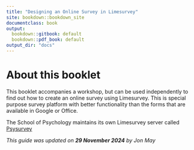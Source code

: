 ```yaml
---
title: "Designing an Online Survey in Limesurvey"
site: bookdown::bookdown_site
documentclass: book
output:
  bookdown::gitbook: default
  bookdown::pdf_book: default
output_dir: "docs"
---
```

# About this booklet {-}
This booklet accompanies a workshop, but can be used independently to
find out how to create an online survey using Limesurvey. This is
special purpose survey platform with better functionality than the forms
that are available in Google or Office.

The School of Psychology maintains its own Limesurvey server called [Psysurvey](https://psysurvey.plymouth.ac.uk)


_This guide was updated on **29 November 2024** by Jon May_
